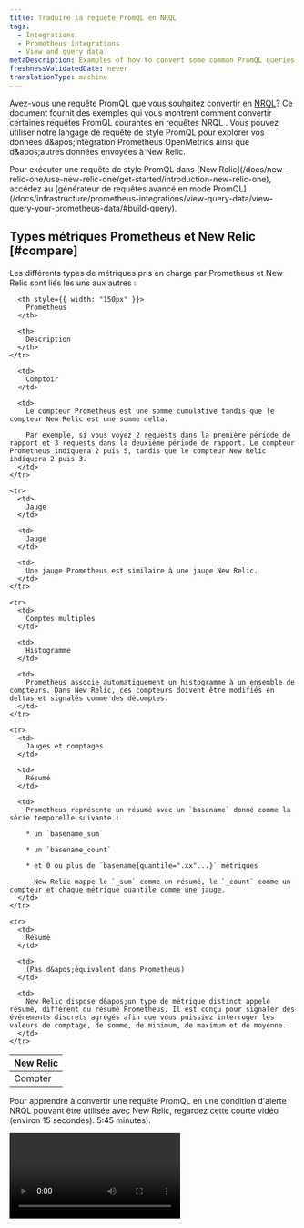 ```yaml
---
title: Traduire la requête PromQL en NRQL
tags:
  - Integrations
  - Prometheus integrations
  - View and query data
metaDescription: Examples of how to convert some common PromQL queries for your Prometheus OpenMetrics integration to an equivalent NRQL metric query in New Relic.
freshnessValidatedDate: never
translationType: machine
---
```


Avez-vous une requête PromQL que vous souhaitez convertir en [NRQL](/docs/query-data/nrql-new-relic-query-language/getting-started/introduction-nrql)? Ce document fournit des exemples qui vous montrent comment convertir certaines requêtes PromQL courantes en requêtes NRQL . Vous pouvez utiliser notre langage de requête de style PromQL pour explorer vos données d&amp;apos;intégration Prometheus OpenMetrics ainsi que d&amp;apos;autres données envoyées à New Relic.

<Callout variant="tip">
  Pour exécuter une requête de style PromQL dans [New Relic](/docs/new-relic-one/use-new-relic-one/get-started/introduction-new-relic-one), accédez au [générateur de requêtes avancé en mode PromQL](/docs/infrastructure/prometheus-integrations/view-query-data/view-query-your-prometheus-data/#build-query).
</Callout>

## Types métriques Prometheus et New Relic [#compare]

Les différents types de métriques pris en charge par Prometheus et New Relic sont liés les uns aux autres :

<table>
  <thead>
    <tr>
      <th style={{ width: "150px" }}>
        New Relic
      </th>

      <th style={{ width: "150px" }}>
        Prometheus
      </th>

      <th>
        Description
      </th>
    </tr>
  </thead>

  <tbody>
    <tr>
      <td>
        Compter
      </td>

      <td>
        Comptoir
      </td>

      <td>
        Le compteur Prometheus est une somme cumulative tandis que le compteur New Relic est une somme delta.

        Par exemple, si vous voyez 2 requests dans la première période de rapport et 3 requests dans la deuxième période de rapport. Le compteur Prometheus indiquera 2 puis 5, tandis que le compteur New Relic indiquera 2 puis 3.
      </td>
    </tr>

    <tr>
      <td>
        Jauge
      </td>

      <td>
        Jauge
      </td>

      <td>
        Une jauge Prometheus est similaire à une jauge New Relic.
      </td>
    </tr>

    <tr>
      <td>
        Comptes multiples
      </td>

      <td>
        Histogramme
      </td>

      <td>
        Prometheus associe automatiquement un histogramme à un ensemble de compteurs. Dans New Relic, ces compteurs doivent être modifiés en deltas et signalés comme des décomptes.
      </td>
    </tr>

    <tr>
      <td>
        Jauges et comptages
      </td>

      <td>
        Résumé
      </td>

      <td>
        Prometheus représente un résumé avec un `basename` donné comme la série temporelle suivante :

        * un `basename_sum`

        * un `basename_count`

        * et 0 ou plus de `basename{quantile=".xx"...}` métriques

          New Relic mappe le `_sum` comme un résumé, le `_count` comme un compteur et chaque métrique quantile comme une jauge.
      </td>
    </tr>

    <tr>
      <td>
        Résumé
      </td>

      <td>
        (Pas d&apos;équivalent dans Prometheus)
      </td>

      <td>
        New Relic dispose d&apos;un type de métrique distinct appelé résumé, différent du résumé Prometheus. Il est conçu pour signaler des événements discrets agrégés afin que vous puissiez interroger les valeurs de comptage, de somme, de minimum, de maximum et de moyenne.
      </td>
    </tr>
  </tbody>
</table>

Pour apprendre à convertir une requête PromQL en une condition d&apos;alerte NRQL pouvant être utilisée avec New Relic, regardez cette courte vidéo (environ 15 secondes). 5:45 minutes).

<Video id="oFBJY3OSvLM" type="youtube" />

## modélisation entre NRQL et notre requête de style PromQL [#explore-data]

<Callout variant="tip">
  Pour voir comment New Relic traduit les requêtes de style PromQL en NRQL, écrivez une requête dans l&apos; [onglet Générateur de requêtes de style PromQL](#prom-ql-example), puis passez à l&amp;apos; [onglet NRQL ](/docs/chart-builder/use-chart-builder/choose-data/use-advanced-nrql-mode-specify-data).
</Callout>

Ce tableau montre la modélisation entre NRQL et notre requête de style PromQL lors de l&apos;exploration des données. Pour plus d&apos;informations contextuelles, voir les [exemples](#prom-ql-example).

<table>
  <thead>
    <tr>
      <th style={{ width: "300px" }}>
        Description
      </th>

      <th>
        modélisation entre NRQL et requête de style PromQL
      </th>
    </tr>
  </thead>

  <tbody>
    <tr>
      <td>
        <DNT>
          **Search for attributes:**
        </DNT>

        Explorez l&apos;attribut sur la métrique `container_memory_usage_bytes` .
      </td>

      <td>
        * PromQL:

          ```promql
          container_memory_usage_bytes
          ```

        * NRQL:

          ```sql
          FROM Metric SELECT keyset() WHERE metricName = 'container_memory_usage_bytes'
          ```
      </td>
    </tr>

    <tr>
      <td>
        <DNT>
          **Find attribute&apos;s value:**
        </DNT>

        Explorez la valeur actuelle de la métrique `container_memory_usage_bytes` pour l&amp;apos;attribut unique `id` .
      </td>

      <td>
        * PromQL:

          ```promql
          sum(container_memory_usage_bytes) by (id)
          ```

        * NRQL:

          ```sql
          FROM Metric SELECT sum(container_memory_usage_bytes) FACET id
          ```
      </td>
    </tr>

    <tr>
      <td>
        <DNT>
          **Visualize the attribute&apos;s value:**
        </DNT>

        Tracez la valeur de la métrique `container_memory_usage_bytes` avec la valeur d’attribut `id` donnée.
      </td>

      <td>
        * PromQL:

          ```promql
          container_memory_usage_bytes{id="/"}
          ```

        * NRQL:

          ```sql
          FROM Metric SELECT latest(container_memory_usage_bytes) WHERE id = '/' TIMESERIES
          ```
      </td>
    </tr>
  </tbody>
</table>

<CollapserGroup>
  <Collapser id="prom-ql-example" title="Exemple de requête de style PromQL">
    <DNT>
      **1. Start your query.**
    </DNT>

    Lorsque vous explorez vos données pour une métrique particulière dans PromQL, telle que l&apos;utilisation de la mémoire par conteneur en octets, vous pouvez commencer par une requête telle que :

    ```promql
    container_memory_usage_bytes
    ```

    Cela représentera graphiquement toutes les séries temporelles métriques uniques pour la métrique d&apos;entrée.

    <DNT>
      **2. Filter the query results.**
    </DNT>

    En regardant les données, vous pouvez ajouter davantage de paramètres de requête pour filtrer le nombre de séries temporelles métriques. Par exemple, si vous souhaitez uniquement des séries chronologiques où `id` est `/`, la requête de style PromQL sera :

    ```promql
    container_memory_usage_bytes{id="/"}
    ```

    <img src="/images/infrastructure_screenshot-crop_promql-query.webp" style={{ width: '100%' }} />

    <figcaption>
      <DNT>**PromQL-style example:**</DNT> Pour filtrer les données, exécutez cette requête de style PromQL : <DNT>container\_memory\_usage\_bytesid=&quot;/&quot;.</DNT>
    </figcaption>
  </Collapser>

  <Collapser id="nrql-query-example" title="Exemple de requête NRQL">
    <DNT>
      **1. Query available metrics.**
    </DNT>

    Pour explorer vos données, commencez par examiner toutes les métriques disponibles. Utilisez la requête NRQL suivante :

    ```sql
    FROM Metric SELECT uniques(metricName)
    ```

    <DNT>
      **2. Find unique attributes.**
    </DNT>

    Une fois que vous avez trouvé la métrique que vous souhaitez examiner, telle que `container_memory_usage_bytes`, vous pouvez trouver l&amp;apos;attribut unique avec la requête suivante :

    ```sql
    FROM Metric SELECT keyset() WHERE metricName = 'container_memory_usage_bytes'
    ```

    Les résultats afficheront chaque clé d&apos;attribut disponible et le type de valeur (chaîne, booléen ou nombre).

    <DNT>
      **3. Aggregate and chart the metrics.**
    </DNT>

    Pour représenter graphiquement des métriques à l’aide de NRQL, vous avez d’abord besoin d’une fonction d’agrégation. Par exemple, vous pouvez utiliser `latest` pour les jauges, `sum` pour les comptages et `average` pour les résumés.

    Comme le montre le graphique suivant, toutes les séries temporelles uniques sont regroupées par défaut en une seule série temporelle unique :

    <img src="/images/infrastructure_screenshot-crop_nrql-query-example.webp" style={{width: '100%'}} />

    <figcaption>
      <DNT>**[one.newrelic.com &gt; All capabilities](https://one.newrelic.com/all-capabilities) &amp;gt; Query your data**</DNT>:Cet exemple montre les données que vous voyez après avoir exécuté FROM Metric SELECT keyset() WHERE metricName = &amp;apos;container\_memory\_usage\_bytes&amp;apos;.
    </figcaption>

    <DNT>
      **4. View metrics by ID.**
    </DNT>

    Pour afficher la série temporelle métrique unique avec différentes valeurs `id` , exécutez la requête suivante :

    ```sql
    FROM Metric SELECT latest(container_memory_usage_bytes) FACET id
    ```

    <img src="/images/infrastructure_screenshot-crop_metric-id.webp" style={{width: '100%'}} />

    <figcaption>
      <DNT>**[one.newrelic.com &gt; All capabilities](https://one.newrelic.com/all-capabilities) &amp;gt; Query your data**</DNT>:Cet exemple montre les données que vous voyez après avoir exécuté FROM Metric SELECT latest(container\_memory\_usage\_bytes) FACET id.
    </figcaption>

    <DNT>
      **5. Add the selected ID to the query.**
    </DNT>

    Ensuite, vous pouvez sélectionner une valeur `id` et la placer dans la clause NRQL `WHERE` .

    ```sql
    FROM Metric SELECT latest(container_memory_usage_bytes) WHERE id = "/" TIMESERIES
    ```

    <img src="/images/infrastructure_screenshot-crop_add-selected-id.webp" style={{width: '100%'}} />

    <figcaption>
      <DNT>**[one.newrelic.com &gt; All capabilities](https://one.newrelic.com/all-capabilities) &amp;gt; Query your data**</DNT>:Cet exemple montre les données affichées après l&amp;apos;exécution `From Metric select latest(container_memory_usage_bytes) where id = "/" TIMESERIES`.
    </figcaption>
  </Collapser>
</CollapserGroup>

## Exemples de filtres [#filter-data]

Notre langage de requête de style PromQL et NRQL fournissent une syntaxe permettant de filtrer le nombre de séries temporelles métriques uniques.

* Le style PromQL utilise des parenthèses pour filtrer.
* NRQL utilise une clause `WHERE` .

Voici quelques exemples de requêtes :

<table>
  <thead>
    <tr>
      <th style={{ width: "250px" }}>
        Description
      </th>

      <th>
        Style PromQL et requête NRQL
      </th>
    </tr>
  </thead>

  <tbody>
    <tr>
      <td>
        Sélectionnez des données avec des valeurs spécifiques.
      </td>

      <td>
        * PromQL:

          ```promql
          go_memstats_heap_alloc_bytes{job="apiserver", instance="1234"})
          ```

        * NRQL:

          Pour sélectionner uniquement des données avec des valeurs spécifiques dans NRQL, utilisez la clause `WHERE` avec `=`. Dans cet exemple, toutes les données doivent avoir la valeur sélectionnée pour le travail et le gestionnaire.

          ```sql
          FROM Metric SELECT latest(go_memstats_heap_alloc_bytes) WHERE job = 'apiserver' AND instance = '1234' TIMESERIES
          ```
      </td>
    </tr>

    <tr>
      <td>
        Sélectionnez des données avec plusieurs valeurs.
      </td>

      <td>
        * PromQL:

          ```promql
          go_memstats_heap_alloc_bytes{environment=~"staging|testing|development",method!="GET"}
          ```

        * NRQL:

          Dans NRQL, utilisez la clause `in` pour sélectionner plusieurs valeurs pour un attribut et le signe `!=` pour sélectionner toutes les valeurs sauf celle répertoriée. Dans cet exemple, l&amp;apos;environnement peut être `staging`, `testing` ou `development` et la méthode ne peut pas être `GET`.

          ```sql
          FROM Metric SELECT latest(go_memstats_heap_alloc_bytes) 
          WHERE environment IN ('staging', 'testing', 'development') 
          AND method != 'GET' TIMESERIES
          ```
      </td>
    </tr>

    <tr>
      <td>
        Sélectionnez des données à l’aide de valeurs de chaîne partielles.
      </td>

      <td>
        * PromQL:

          ```promql
          go_memstats_heap_alloc_bytes{job=~"api.*"}
          ```

        * NRQL:

          Dans NRQL, utilisez la clause `LIKE` pour faire correspondre une partie d&amp;apos;une valeur de chaîne. Dans cet exemple, toutes les données seront renvoyées lorsque l&amp;apos;attribut de travail commence par `api`.

          ```sql
          FROM Metric SELECT latest(go_memstats_heap_alloc_bytes) WHERE job LIKE 'api%' TIMESERIES
          ```
      </td>
    </tr>
  </tbody>
</table>

## Exemples de requêtes de style PromQL vers NRQL [#examples]

Vous pouvez simuler la requête de style PromQL suivante avec la requête NRQL :

<table>
  <thead>
    <tr>
      <th style={{ width: "250px" }}>
        Description
      </th>

      <th>
        Style PromQL et requête NRQL
      </th>
    </tr>
  </thead>

  <tbody>
    <tr>
      <td>
        Mesurez le taux par seconde au cours de la dernière minute de la métrique `http_request_total` .
      </td>

      <td>
        * PromQL:

          ```promql
          sum(rate(http_requests_total[1m]))
          ```

        * NRQL:

          ```sql
          FROM Metric SELECT rate(sum(http_request_total), 1 second) TIMESERIES 1 minute
          ```
      </td>
    </tr>

    <tr>
      <td>
        Tracez la différence entre les deux mesures, puis divisez par 1024.
      </td>

      <td>
        * PromQL:

          ```promql
          (instance_memory_limit_bytes - instance_memory_usage_bytes) / 1024
          ```

        * NRQL:

          ```sql
          FROM Metric SELECT (latest(instance_memory_limit_bytes) - latest(instance_memory_usage_bytes)) / 1024 TIMESERIES
          ```
      </td>
    </tr>

    <tr>
      <td>
        Indiquez le taux total par intervalle de 30 secondes pour chaque gestionnaire.
      </td>

      <td>
        * PromQL:

          ```promql
          sum(rate(http_requests_total[30s])) by (handler)
          ```

        * NRQL:

          ```sql
          FROM Metric SELECT rate(sum(http_requests_total), 30 seconds) FACET handler TIMESERIES
          ```
      </td>
    </tr>

    <tr>
      <td>
        Tracez la différence entre les deux métriques où l&apos;instance est nommée `foo` et `fstype` est soit `ext4` soit `xfs`.
      </td>

      <td>
        * PromQL:

          ```promql
          (node_filesystem_free_bytes{instance='foo',fstype=~"ext4|xfs"} / node_filesystem_size_bytes{instance='foo',fstype=~"ext4|xfs"})
          ```

        * NRQL:

          ```sql
          FROM Metric SELECT latest(node_filesystem_free_bytes) / latest(node_filesystem_size_bytes) 
          WHERE instance = 'foo' AND fstype IN ('ext4', 'xfs')
          ```
      </td>
    </tr>
  </tbody>
</table>